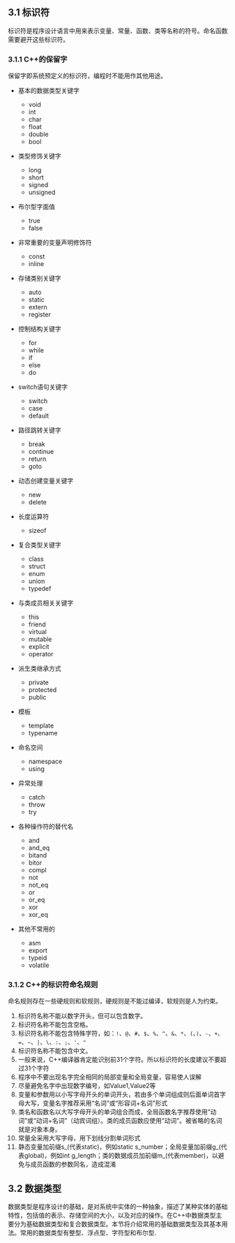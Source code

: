 
<WordCount>

## 3.1 标识符

标识符是程序设计语言中用来表示变量、常量、函数、类等名称的符号。命名函数需要避开这些标识符。

### 3.1.1 C++的保留字

保留字即系统预定义的标识符，编程时不能用作其他用途。

- 基本的数据类型关键字
  - void
  - int
  - char
  - float
  - double
  - bool

- 类型修饰关键字
  - long
  - short
  - signed
  - unsigned

- 布尔型字面值
  - true
  - false

- 非常重要的变量声明修饰符
  - const
  - inline

- 存储类别关键字
  - auto
  - static
  - extern
  - register

- 控制结构关键字
  - for
  - while
  - if
  - else
  - do

- switch语句关键字
  - switch
  - case
  - default

- 路径跳转关键字
  - break
  - continue
  - return
  - goto

- 动态创建变量关键字
  - new
  - delete

- 长度运算符
  - sizeof

- 复合类型关键字
  - class
  - struct
  - enum
  - union
  - typedef

- 与类成员相关关键字
  - this
  - friend
  - virtual
  - mutable
  - explicit
  - operator

- 派生类继承方式
  - private
  - protected
  - public

- 模板
  - template
  - typename

- 命名空间
  - namespace
  - using

- 异常处理
  - catch
  - throw
  - try

- 各种操作符的替代名
  - and
  - and_eq
  - bitand
  - bitor
  - compl
  - not
  - not_eq
  - or
  - or_eq
  - xor
  - xor_eq

- 其他不常用的
  - asm
  - export
  - typeid
  - volatile

### 3.1.2 C++的标识符命名规则

命名规则存在一些硬规则和软规则，硬规则是不能过编译，软规则是人为约束。

1. 标识符名称不能以数字开头，但可以包含数字。
2. 标识符名称不能包含空格。
3. 标识符名称不能包含特殊字符，如：`!`、`@`、`#`、`$`、`%`、`^`、`&`、`*`、`(`、`)`、`-`、`+`、`=`、`~`、`|`、`\`、`:`、`;`、`'`、`"`
4. 标识符名称不能包含中文。
5. 一般来说，C++编译器肯定能识别前31个字符。所以标识符的长度建议不要超过31个字符
6. 程序中不要出现名字完全相同的局部变量和全局变量，容易使人误解
7. 尽量避免名字中出现数字编号，如Value1,Value2等
8. 变量和参数用以小写字母开头的单词开头，若由多个单词组成则后面单词首字母大写，变量名字推荐采用“名词”或“形容词+名词”形式
9. 类名和函数名以大写字母开头的单词组合而成，全局函数名字推荐使用“动词”或“动词+名词”（动宾词组）。类的成员函数应使用“动词”。被省略的名词就是对象本身。
10. 常量全采用大写字母，用下划线分割单词形式
11. 静态变量加前缀s_(代表static)，例如static s_number；全局变量加前缀g_(代表global)，例如int g_length；类的数据成员加前缀m_(代表member)，以避免与成员函数的参数同名，造成混淆

## 3.2 数据类型

数据类型是程序设计的基础，是对系统中实体的一种抽象，描述了某种实体的基础特性，包括值的表示、存储空间的大小，以及对应的操作。在C++中数据类型主要分为基础数据类型和复合数据类型。本节将介绍常用的基础数据类型及其基本用法。常用的数据类型有整型、浮点型、字符型和布尔型.



</WordCount>